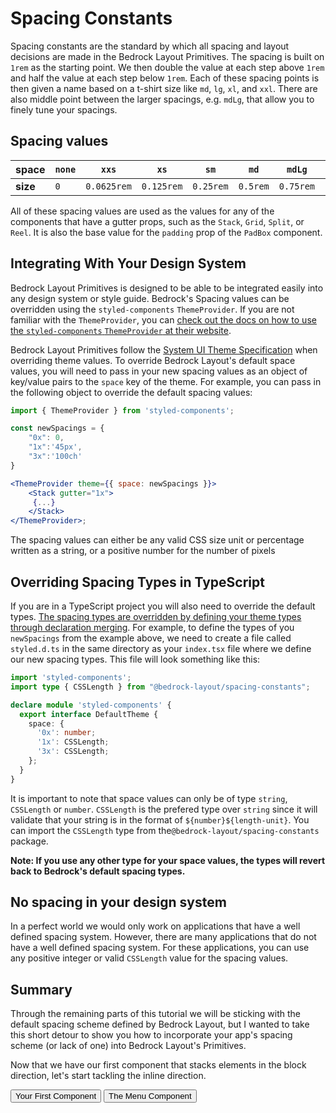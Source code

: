 
<Meta title="Getting Started/Lesson 3: Spacing" />

# Spacing Constants

Spacing constants are the standard by which all spacing and layout decisions are made in the Bedrock Layout Primitives. The spacing is built on `1rem` as the starting point. We then double the value at each step above `1rem` and half the value at each step below `1rem`. Each of these spacing points is then given a name based on a t-shirt size like `md`, `lg`, `xl`, and `xxl`. There are also middle point between the larger spacings, e.g. `mdLg`, that allow you to finely tune your spacings.

## Spacing values

<Reel gutter='none'>

| **space** | `none` | `xxs`       | `xs`       | `sm`      | `md`     | `mdLg`    | `lg`   | `lgXl`   | `xl`   | `xlXXl` | `xxl`  |
| --------- | ------ | ----------- | ---------- | --------- | -------- | --------- | ------ | -------- | ------ | ------- | ------ |
| **size**  | `0`    | `0.0625rem` | `0.125rem` | `0.25rem` | `0.5rem` | `0.75rem` | `1rem` | `1.5rem` | `2rem` | `3rem`  | `4rem` |

</Reel>

All of these spacing values are used as the values for any of the components that have a gutter props, such as the `Stack`, `Grid`, `Split`, or `Reel`. It is also the base value for the `padding` prop of the `PadBox` component.

## Integrating With Your Design System

Bedrock Layout Primitives is designed to be able to be integrated easily into any design system or style guide. Bedrock's Spacing values can be overridden using the `styled-components` `ThemeProvider`. If you are not familiar with the `ThemeProvider`, you can [check out the docs on how to use the `styled-components` `ThemeProvider` at their website](https://styled-components.com/docs/advanced#theming).

Bedrock Layout Primitives follow the [System UI Theme Specification](https://system-ui.com/theme/#:~:text=This%20specification%20is%20a%20work%2Din%2Dprogress.&text=The%20theme%20object%20is%20intended,%2C%20and%2For%20design%20tokens) when overriding theme values. To override Bedrock Layout's default space values, you will need to pass in your new spacing values as an object of key/value pairs to the `space` key of the theme. For example, you can pass in the following object to override the default spacing values:

```jsx
import { ThemeProvider } from 'styled-components';

const newSpacings = {
    "0x": 0,
    "1x":'45px',
    "3x":'100ch'
}

<ThemeProvider theme={{ space: newSpacings }}>
    <Stack gutter="1x">
     {...}
    </Stack>
</ThemeProvider>;
```

The spacing values can either be any valid CSS size unit or percentage written as a string, or a positive number for the number of pixels

## Overriding Spacing Types in TypeScript

If you are in a TypeScript project you will also need to override the default types. [The spacing types are overridden by defining your theme types through declaration merging](https://styled-components.com/docs/api#create-a-declarations-file). For example, to define the types of you `newSpacings` from the example above, we need to create a file called `styled.d.ts` in the same directory as your `index.tsx` file where we define our new spacing types. This file will look something like this:

```typescript
import 'styled-components';
import type { CSSLength } from "@bedrock-layout/spacing-constants";

declare module 'styled-components' {
  export interface DefaultTheme {
    space: {
      '0x': number;
      '1x': CSSLength;
      '3x': CSSLength;
    };
  }
}
```

It is important to note that space values can only be of type `string`, `CSSLength` or `number`. `CSSLength` is the prefered type over `string` since it will validate that your string is in the format of `${number}${length-unit}`. You can import the `CSSLength` type from the`@bedrock-layout/spacing-constants` package.

**Note: If you use any other type for your space values, the types will revert back to Bedrock's default spacing types.**

## No spacing in your design system

In a perfect world we would only work on applications that have a well defined spacing system. However, there are many applications that do not have a well defined spacing system. For these applications, you can use any positive integer or valid `CSSLength` value for the spacing values.

## Summary

Through the remaining parts of this tutorial we will be sticking with the default spacing scheme defined by Bedrock Layout, but I wanted to take this short detour to show you how to incorporate your app's spacing scheme (or lack of one) into Bedrock Layout's Primitives.

Now that we have our first component that stacks elements in the block direction, let's start tackling the inline direction.

<Inline switchAt="25rem" stretch={1} gutter="md">
  <Button
    as="a"
    href="/?path=/docs/getting-started-lesson-2-your-first-component--page"
  >
    Your First Component
  </Button>
  <span />
  <Button
    as="a"
    href="/?path=/docs/getting-started-lesson-4-the-menu-component--page"
  >
    The Menu Component
  </Button>
</Inline>
